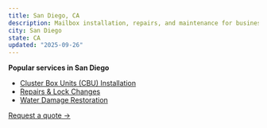 ```yaml
---
title: San Diego, CA
description: Mailbox installation, repairs, and maintenance for businesses, HOAs, and multifamily properties across San Diego.
city: San Diego
state: CA
updated: "2025-09-26"
---
```

**Popular services in San Diego**

- [Cluster Box Units (CBU) Installation](/services/cluster-box-units)
- [Repairs & Lock Changes](/services/repairs-lock-changes)
- [Water Damage Restoration](/services/water-damage-restoration)

[Request a quote →](/contact)
